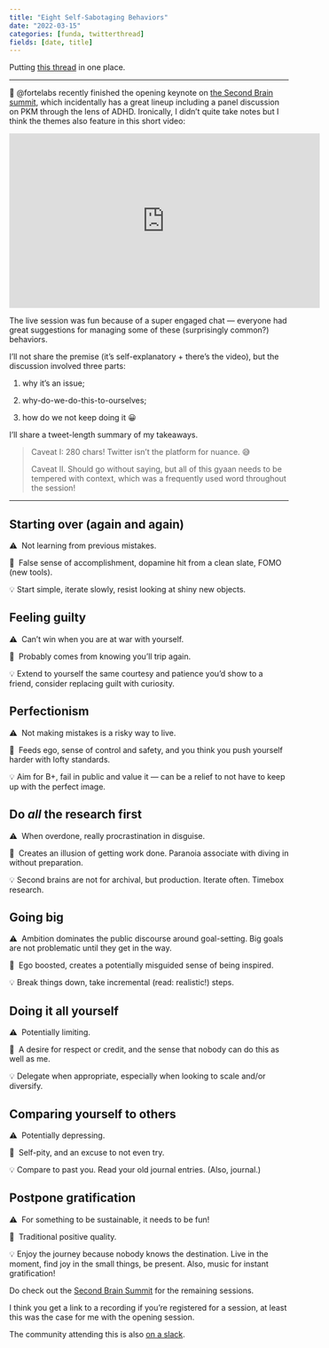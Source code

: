 ```yaml
---
title: "Eight Self-Sabotaging Behaviors"
date: "2022-03-15"
categories: [funda, twitterthread]
fields: [date, title]
---
```


Putting [this thread](https://twitter.com/neeldhara/status/1503551801378881541) in one place.

---

🧵 @fortelabs recently finished the opening keynote on [the Second Brain summit](https://twitter.com/fortelabs/status/1498668781585014785?ref_src=twsrc%5Etfw), which incidentally has a great lineup including a panel discussion on PKM through the lens of ADHD. Ironically, I didn’t quite take notes but I think the themes also feature in this short video:

<iframe width="560" height="315" src="https://www.youtube.com/embed/lKM2jE2PygY" title="YouTube video player" frameborder="0" allow="accelerometer; autoplay; clipboard-write; encrypted-media; gyroscope; picture-in-picture" allowfullscreen></iframe>

The live session was fun because of a super engaged chat — everyone had great suggestions for managing some of these (surprisingly common?) behaviors.

I’ll not share the premise (it’s self-explanatory + there’s the video), but the discussion involved three parts:

1. why it’s an issue;

2. why-do-we-do-this-to-ourselves;

3. how do we not keep doing it 😀

I’ll share a tweet-length summary of my takeaways.

>Caveat I: 280 chars! Twitter isn’t the platform for nuance. 😅
>
>Caveat II. Should go without saying, but all of this gyaan needs to be tempered with context, which was a frequently used word throughout the session!

---

:::{.callout-caution collapse="true"}
## Starting over (again and again)

⚠️  Not learning from previous mistakes.

🤔  False sense of accomplishment, dopamine hit from a clean slate, FOMO (new tools).

💡 Start simple, iterate slowly, resist looking at shiny new objects.

:::


:::{.callout-caution collapse="true"}
## Feeling guilty

⚠️  Can’t win when you are at war with yourself.

🤔  Probably comes from knowing you’ll trip again.

💡 Extend to yourself the same courtesy and patience you’d show to a friend, consider replacing guilt with curiosity.

:::


:::{.callout-caution collapse="true"}
## Perfectionism

⚠️  Not making mistakes is a risky way to live.

🤔  Feeds ego, sense of control and safety, and you think you push yourself harder with lofty standards.

💡 Aim for B+, fail in public and value it — can be a relief to not have to keep up with the perfect image.

:::


:::{.callout-caution collapse="true"}
## Do *all* the research first

⚠️  When overdone, really procrastination in disguise.

🤔  Creates an illusion of getting work done. Paranoia associate with diving in without preparation.

💡 Second brains are not for archival, but production. Iterate often. Timebox research.

:::


:::{.callout-caution collapse="true"}
## Going big

⚠️  Ambition dominates the public discourse around goal-setting. Big goals are not problematic until they get in the way.

🤔  Ego boosted, creates a potentially misguided sense of being inspired.

💡 Break things down, take incremental (read: realistic!) steps.

:::


:::{.callout-caution collapse="true"}
## Doing it all yourself

⚠️  Potentially limiting.

🤔  A desire for respect or credit, and the sense that nobody can do this as well as me.

💡 Delegate when appropriate, especially when looking to scale and/or diversify.

:::


:::{.callout-caution collapse="true"}
## Comparing yourself to others

⚠️  Potentially depressing.

🤔  Self-pity, and an excuse to not even try.

💡 Compare to past you. Read your old journal entries. (Also, journal.)

:::


:::{.callout-caution collapse="true"}
## Postpone gratification

⚠️  For something to be sustainable, it needs to be fun!

🤔  Traditional positive quality.

💡 Enjoy the journey because nobody knows the destination. Live in the moment, find joy in the small things, be present. Also, music for instant gratification!
:::



Do check out the [Second Brain Summit](https://www.secondbrainsummit.com/) for the remaining sessions.

I think you get a link to a recording if you’re registered for a session, at least this was the case for me with the opening session.

The community attending this is also [on a slack](https://basb.io/slack).